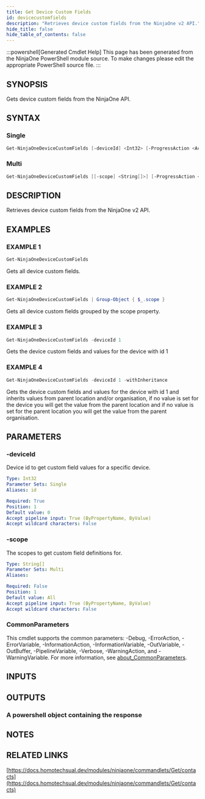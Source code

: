 ```yaml
---
title: Get Device Custom Fields
id: devicecustomfields
description: "Retrieves device custom fields from the NinjaOne v2 API."
hide_title: false
hide_table_of_contents: false
---
```


:::powershell[Generated Cmdlet Help]
This page has been generated from the NinjaOne PowerShell module source. To make changes please edit the appropriate PowerShell source file.
:::

## SYNOPSIS

Gets device custom fields from the NinjaOne API.

## SYNTAX

### Single

```powershell
Get-NinjaOneDeviceCustomFields [-deviceId] <Int32> [-ProgressAction <ActionPreference>] [<CommonParameters>]
```

### Multi

```powershell
Get-NinjaOneDeviceCustomFields [[-scope] <String[]>] [-ProgressAction <ActionPreference>] [<CommonParameters>]
```

## DESCRIPTION

Retrieves device custom fields from the NinjaOne v2 API.

## EXAMPLES

### EXAMPLE 1

```powershell
Get-NinjaOneDeviceCustomFields
```

Gets all device custom fields.

### EXAMPLE 2

```powershell
Get-NinjaOneDeviceCustomFields | Group-Object { $_.scope }
```

Gets all device custom fields grouped by the scope property.

### EXAMPLE 3

```powershell
Get-NinjaOneDeviceCustomFields -deviceId 1
```

Gets the device custom fields and values for the device with id 1

### EXAMPLE 4

```powershell
Get-NinjaOneDeviceCustomFields -deviceId 1 -withInheritance
```

Gets the device custom fields and values for the device with id 1 and inherits values from parent location and/or organisation, if no value is set for the device you will get the value from the parent location and if no value is set for the parent location you will get the value from the parent organisation.

## PARAMETERS

### -deviceId

Device id to get custom field values for a specific device.

```yaml
Type: Int32
Parameter Sets: Single
Aliases: id

Required: True
Position: 1
Default value: 0
Accept pipeline input: True (ByPropertyName, ByValue)
Accept wildcard characters: False
```

### -scope

The scopes to get custom field definitions for.

```yaml
Type: String[]
Parameter Sets: Multi
Aliases:

Required: False
Position: 1
Default value: All
Accept pipeline input: True (ByPropertyName, ByValue)
Accept wildcard characters: False
```

### CommonParameters

This cmdlet supports the common parameters: -Debug, -ErrorAction, -ErrorVariable, -InformationAction, -InformationVariable, -OutVariable, -OutBuffer, -PipelineVariable, -Verbose, -WarningAction, and -WarningVariable. For more information, see [about_CommonParameters](http://go.microsoft.com/fwlink/?LinkID=113216).

## INPUTS


## OUTPUTS

### A powershell object containing the response

## NOTES

## RELATED LINKS

[https://docs.homotechsual.dev/modules/ninjaone/commandlets/Get/contacts](https://docs.homotechsual.dev/modules/ninjaone/commandlets/Get/contacts)
